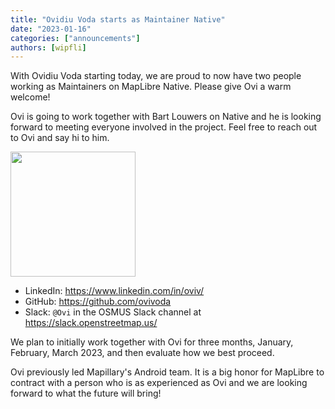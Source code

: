 ```yaml
---
title: "Ovidiu Voda starts as Maintainer Native"
date: "2023-01-16"
categories: ["announcements"]
authors: [wipfli]
---
```


With Ovidiu Voda starting today, we are proud to now have two people working as Maintainers on MapLibre Native. Please give Ovi a warm welcome!

Ovi is going to work together with Bart Louwers on Native and he is looking forward to meeting everyone involved in the project. Feel free to reach out to Ovi and say hi to him.

<p>
  <a href="https://github.com/ovivoda">
    <img
      src="https://avatars.githubusercontent.com/u/5989047?v=4"
      width="200"
    />
  </a>
</p>

- LinkedIn: https://www.linkedin.com/in/oviv/
- GitHub: https://github.com/ovivoda
- Slack: `@Ovi` in the OSMUS Slack channel at https://slack.openstreetmap.us/

We plan to initially work together with Ovi for three months, January, February, March 2023, and then evaluate how we best proceed.

Ovi previously led Mapillary's Android team. It is a big honor for MapLibre to contract with a person who is as experienced as Ovi and we are looking forward to what the future will bring!
